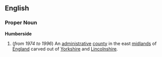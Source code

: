 ==English==
===Proper Noun===
'''Humberside'''
{{wikipedia}}
#(''from 1974 to 1996'') An [[administrative]] [[county]] in the east [[midlands]] of [[England]] carved out of [[Yorkshire]] and [[Lincolnshire]].